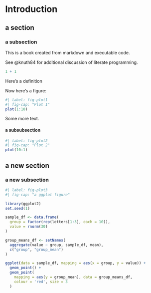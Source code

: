# Introduction

## a section

### a subsection

This is a book created from markdown and executable code.

See @knuth84 for additional discussion of literate programming.

```r
1 + 1
```

:::{#def-at-start}

Here's a definition

:::

Now here's a figure:

```r
#| label: fig-plot1
#| fig-cap: "Plot 1"
plot(1:10)
```

Some more text.

#### a subsubsection

```r
#| label: fig-plot2
#| fig-cap: "Plot 2"
plot(10:1)
```


## a new section

### a new subsection

```r
#| label: fig-plot3
#| fig-cap: "a ggplot figure"

library(ggplot2)
set.seed(1)

sample_df <- data.frame(
  group = factor(rep(letters[1:3], each = 10)),
  value = rnorm(30)
)

group_means_df <- setNames(
  aggregate(value ~ group, sample_df, mean),
  c("group", "group_mean")
)

ggplot(data = sample_df, mapping = aes(x = group, y = value)) +
  geom_point() +
  geom_point(
    mapping = aes(y = group_mean), data = group_means_df,
    colour = 'red', size = 3
  )

```

